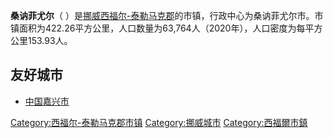 {{Unreferenced|time=2018-12-12T09:58:17+00:00}}
{{Infobox kommune
| name               = 桑讷菲尤尔
| native_name        =
| native_name_lang   =
| other_name         =
| official_name      = Sandefjord
| idnumber           = 0706
| image_skyline      =
| county             = 西福尔-泰勒马克郡
| official_county    = Vestfold og Telemark
| district           = 
| capital            = 桑讷菲尤尔
| language           = [[書面挪威語|書面挪威語]]
| coatofarms         = Sandefjord komm.svg
| demonym            = Sandefjording
| munwebpage         = www.sandefjord.kommune.no
| mayor              = 
| mayor_party        = 
| mayor_as_of        = 
| area_rank          = 
| area_total_km2      = 422.26
| area_land_km2       = 414.25
| area_water_percent  = 
| population_as_of   = 2020
| population_rank    = 
| population_total   = 63764
| populationpercent  = 
| population_density_km2= 153.93
| population_increase= 
| latd = 59 | latm = 8 | lats = 45 | longd = 10 | longm = 13 | longs = 25
| utm_zone = 32V | utm_northing = 6556961 | utm_easting = 0570007 | geo_cat = adm2nd
}}
'''桑讷菲尤尔'''（{{lang-no|Sandefjord}} {{audio|Sandefjord.ogg|聆听}}）是[[挪威|挪威]][[西福尔-泰勒马克郡|西福尔-泰勒马克郡]]的市镇，行政中心为桑讷菲尤尔市。市镇面积为422.26平方公里，人口数量为63,764人（2020年），人口密度为每平方公里153.93人。

== 友好城市 ==
* {{flagicon|China}}[[中国|中国]][[嘉兴市|嘉兴市]]

{{Authority control}}
{{西福尔-泰勒马克郡市镇列表}}

[[Category:西福尔-泰勒马克郡市镇|Category:西福尔-泰勒马克郡市镇]]
[[Category:挪威城市|Category:挪威城市]]
[[Category:西福爾市鎮|Category:西福爾市鎮]]